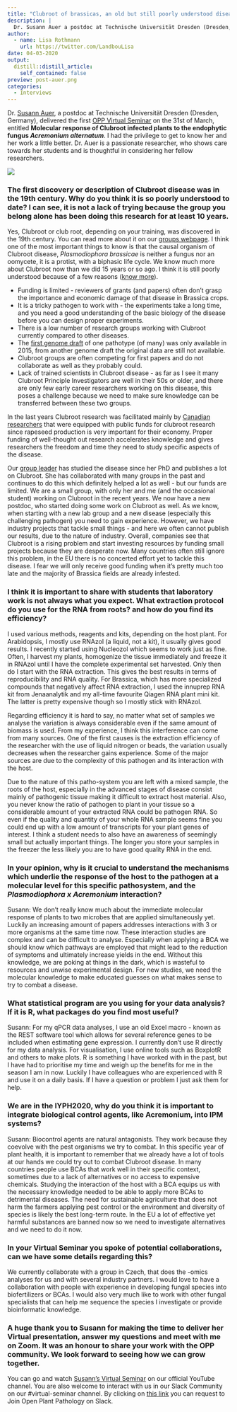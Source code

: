 ```yaml
---
title: "Clubroot of brassicas, an old but still poorly understood disease on the rise!"
description: |
  Dr. Susann Auer a postdoc at Technische Universität Dresden (Dresden, Germany), delivered the first OPP Virtual Seminar on the 31st of March on the molecular response of Clubroot infected plants to the endophytic fungus Acremonium alternatum. I had the privilege to get to know her and her work a little better. Dr. Auer is a passionate researcher, who shows care towards her students and is thoughtful in considering her fellow researchers.
author:
  - name: Lisa Rothmann
    url: https://twitter.com/LandbouLisa
date: 04-03-2020
output:
  distill::distill_article:
    self_contained: false
preview: post-auer.png
categories:
  - Interviews
---
```


Dr. [Susann Auer](http://www.twitter.com/SusanAuer), a postdoc at Technische Universität Dresden (Dresden, Germany), delivered the first [OPP Virtual Seminar](https://openplantpathology.org/virtual_seminars/2020-03-31-susann-auer/) on the 31st of March, entitled **Molecular response of Clubroot infected plants to the endophytic fungus _Acremonium alternatum_**. I had the privilege to get to know her and her work a little better. Dr. Auer is a passionate researcher, who shows care towards her students and is thoughtful in considering her fellow researchers.

<img src = "post-Susann-interview1.png">

### The first discovery or description of Clubroot disease was in the 19th century. Why do you think it is so poorly understood to date? I can see, it is not a lack of trying because the group you belong alone has been doing this research for at least 10 years.

Yes, Clubroot or club root, depending on your training, was discovered in the 19th century. You can read more about it on our [groups webpage](https://tu-dresden.de/mn/biologie/botanik/pflanzenphysiologie/the-clubroot-page). I think one of the most important things to know is that the causal organism of Clubroot disease, _Plasmodiophora brassicae_ is neither a fungus nor an oomycete, it is a protist, with a biphasic life cycle. We know much more about Clubroot now than we did 15 years or so ago. I think it is still poorly understood because of a few reasons ([know more](https://community.plantae.org/path/5277540829945137009/article/5280836587679123366/under-represented-objects-in-plant-biology-the-clubroot-pathogen-plasmodiophora-brassicae)).

- Funding is limited - reviewers of grants (and papers) often don't grasp the importance and economic damage of that disease in Brassica crops.
- It is a tricky pathogen to work with - the experiments take a long time, and you need a good understanding of the basic biology of the disease before you can design proper experiments.
- There is a low number of research groups working with Clubroot currently compared to other diseases.
- The [first genome draft](https://www.nature.com/articles/srep11153) of one pathotype (of many) was only available in 2015, from another genome draft the original data are still not available.
- Clubroot groups are often competing for first papers and do not collaborate as well as they probably could.
- Lack of trained scientists in Clubroot disease - as far as I see it many Clubroot Principle Investigators are well in their 50s or older, and there are only few early career researchers working on this disease, this poses a challenge because we need to make sure knowledge can be transferred between these two groups.

In the last years Clubroot research was facilitated mainly by [Canadian researchers](https://www.canolacouncil.org/canola-encyclopedia/diseases/clubroot/research/) that were equipped with public funds for clubroot research since rapeseed production is very important for their economy. Proper funding of well-thought out research accelerates knowledge and gives researchers the freedom and time they need to study specific aspects of the disease.

Our [group leader](https://tu-dresden.de/mn/biologie/botanik/pflanzenphysiologie/die-professur) has studied the disease since her PhD and publishes a lot on Clubroot. She has collaborated with many groups in the past and continues to do this which definitely helped a lot as well - but our funds are limited. We are a small group, with only her and me (and the occasional student) working on Clubroot in the recent years. We now have a new postdoc, who started doing some work on Clubroot as well. As we know, when starting with a new lab group and a new disease (especially this challenging pathogen) you need to gain experience. However, we have industry projects that tackle small things - and here we often cannot publish our results, due to the nature of industry. Overall, companies see that Clubroot is a rising problem and start investing resources by funding small projects because they are desperate now. Many countries often still ignore this problem, in the EU there is no concerted effort yet to tackle this disease. I fear we will only receive good funding when it's pretty much too late and the majority of Brassica fields are already infested.

### I think it is important to share with students that laboratory work is not always what you expect. What extraction protocol do you use for the RNA from roots? and how do you find its efficiency?

I used various methods, reagents and kits, depending on the host plant. For Arabidopsis, I mostly use RNAzol (a liquid, not a kit), it usually gives good results. I recently started using Nucleozol which seems to work just as fine. Often, I harvest my plants, homogenize the tissue immediately and freeze it in RNAzol until I have the complete experimental set harvested. Only then do I start with the RNA extraction. This gives the best results in terms of reproducibility and RNA quality. For Brassica, which has more specialized compounds that negatively affect RNA extraction, I used the innuprep RNA kit from Jenaanalytik and my all-time favourite Qiagen RNA plant mini kit. The latter is pretty expensive though so I mostly stick with RNAzol.

Regarding efficiency it is hard to say, no matter what set of samples we analyse the variation is always considerable even if the same amount of biomass is used. From my experience, I think this interference can come from many sources. One of the first causes is the extraction efficiency of the researcher with the use of liquid nitrogen or beads, the variation usually decreases when the researcher gains experience. Some of the major sources are due to the complexity of this pathogen and its interaction with the host.

Due to the nature of this patho-system you are left with a mixed sample, the roots of the host, especially in the advanced stages of disease consist mainly of pathogenic tissue making it difficult to extract host material. Also, you never know the ratio of pathogen to plant in your tissue so a considerable amount of your extracted RNA could be pathogen RNA. So even if the quality and quantity of your whole RNA sample seems fine you could end up with a low amount of transcripts for your plant genes of interest. I think a student needs to also have an awareness of seemingly small but actually important things. The longer you store your samples in the freezer the less likely you are to have good quality RNA in the end.

### In your opinion, why is it crucial to understand the mechanisms which underlie the response of the host to the pathogen at a molecular level for this specific pathosystem, and the *Plasmodiophora x Acremonium* interaction?

Susann: We don't really know much about the immediate molecular response of plants to two microbes that are applied simultaneously yet. Luckily an increasing amount of papers addresses interactions with 3 or more organisms at the same time now. These interaction studies are complex and can be difficult to analyse. Especially when applying a BCA we should know which pathways are employed that might lead to the reduction of symptoms and ultimately increase yields in the end. Without this knowledge, we are poking at things in the dark, which is wasteful to resources and unwise experimental design. For new studies, we need the molecular knowledge to make educated guesses on what makes sense to try to combat a disease.

### What statistical program are you using for your data analysis? If it is R, what packages do you find most useful?

Susann: For my qPCR data analyses, I use an old Excel macro - known as the REST software tool which allows for several reference genes to be included when estimating gene expression. I currently don't use R directly for my data analysis. For visualisation, I use online tools such as BoxplotR and others to make plots. R is something I have worked with in the past, but I have had to prioritise my time and weigh up the benefits for me in the season I am in now. Luckily I have colleagues who are experienced with R and use it on a daily basis. If I have a question or problem I just ask them for help.

### We are in the IYPH2020, why do you think it is important to integrate biological control agents, like Acremonium, into IPM systems?

Susann: Biocontrol agents are natural antagonists. They work because they coevolve with the pest organisms we try to combat. In this specific year of plant health, it is important to remember that we already have a lot of tools at our hands we could try out to combat Clubroot disease. In many countries people use BCAs that work well in their specific context, sometimes due to a lack of alternatives or no access to expensive chemicals. Studying the interaction of the host with a BCA equips us with the necessary knowledge needed to be able to apply more BCAs to detrimental diseases. The need for sustainable agriculture that does not harm the farmers applying pest control or the environment and diversity of species is likely the best long-term route. In the EU a lot of effective yet harmful substances are banned now so we need to investigate alternatives and we need to do it now.

### In your Virtual Seminar you spoke of potential collaborations, can we have some details regarding this?

 We currently collaborate with a group in Czech, that does the -omics analyses for us and with several industry partners. I would love to have a collaboration with people with experience in developing fungal species into biofertilizers or BCAs. I would also very much like to work with other fungal specialists that can help me sequence the species I investigate or provide bioinformatic knowledge.

### A huge thank you to Susann for making the time to deliver her Virtual presentation, answer my questions and meet with me on Zoom. It was an honour to share your work with the OPP community. We look forward to seeing how we can grow together.

You can go and watch [Susann's Virtual Seminar](https://www.youtube.com/watch?v=vcNz5qatqaE&feature=youtu.be) on our official YouTube channel. You are also welcome to interact with us in our Slack Community on our #virtual-seminar channel. By clicking on [this link](https://communityinviter.com/apps/openplantpathology/open-plant-pathology) you can request to Join Open Plant Pathology on Slack.

